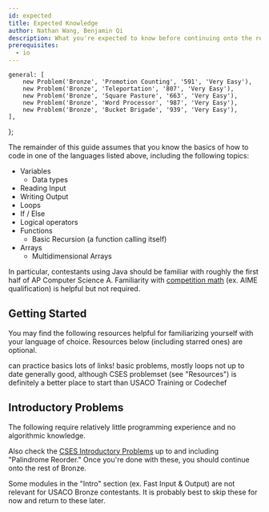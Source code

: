 ```yaml
---
id: expected
title: Expected Knowledge
author: Nathan Wang, Benjamin Qi
description: What you're expected to know before continuing onto the rest of USACO Bronze.
prerequisites:
  - io
---
```



	general: [
		new Problem('Bronze', 'Promotion Counting', '591', 'Very Easy'),
		new Problem('Bronze', 'Teleportation', '807', 'Very Easy'),
		new Problem('Bronze', 'Square Pasture', '663', 'Very Easy'),
		new Problem('Bronze', 'Word Processor', '987', 'Very Easy'),
		new Problem('Bronze', 'Bucket Brigade', '939', 'Very Easy'),
	],
};

The remainder of this guide assumes that you know the basics of how to code in one of the languages listed above, including the following topics:

- Variables
  - Data types
- Reading Input
- Writing Output
- Loops
- If / Else
- Logical operators
- Functions
  - Basic Recursion (a function calling itself)
- Arrays
  - Multidimensional Arrays

In particular, contestants using Java should be familiar with roughly the first half of AP Computer Science A. Familiarity with [competition math](https://github.com/bqi343/USACO/blob/master/Resources/Competition%20Math.md) (ex. AIME qualification) is helpful but not required.

## Getting Started

You may find the following resources helpful for familiarizing yourself with your language of choice. Resources below (including starred ones) are optional.

<Resources>
	<Resource
		source="CodeSignal"
		title="Arcade, Interview Practice"
		url="https://codesignal.com/"
		starred
	>
		can practice basics
	</Resource>
	<Resource
		source="Philippines OI"
		title="Prepare"
		url="https://noi.ph/prepare/"
		starred
	>
		lots of links!
	</Resource>
	<Resource
		source="VPlanet"
		title="Learn to Code"
		url="https://www.vplanetcoding.com/course1"
	>
		basic problems, mostly loops
	</Resource>
	<Resource
		source="IOI"
		title="Getting Started"
		url="https://ioinformatics.org/page/getting-started/14"
	>
		not up to date
	</Resource>
	<Resource
		source="Quora"
		title="Joshua Pan - Schedule for Beginners"
		url="https://www.quora.com/What-is-a-good-schedule-to-follow-for-becoming-better-at-competitive-programming-for-beginners"
	>
		generally good, although CSES problemset (see "Resources") is definitely a
		better place to start than USACO Training or Codechef
	</Resource>
</Resources>

## Introductory Problems

The following require relatively little programming experience and no algorithmic knowledge.

<Problems problems={problems.general} />

Also check the [CSES Introductory Problems](https://cses.fi/problemset/list/) up to and including "Palindrome Reorder." Once you're done with these, you should continue onto the rest of Bronze.

<Warning>

Some modules in the "Intro" section (ex. Fast Input & Output) are not relevant for USACO Bronze contestants. It is probably best to skip these for now and return to these later. <!-- However, make sure to check [Code Conventions](./code-con) for the templates that will be used for code snippets in later modules!
 -->

</Warning>
